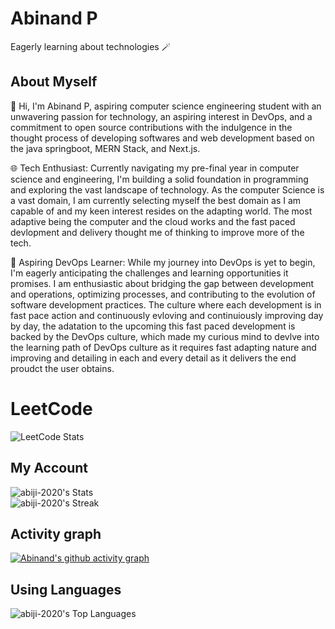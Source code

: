 # Abinand P

Eagerly learning about technologies 🪄

## About Myself 
 <p className="font-medium text-justify  ">
                🌟 Hi, I'm Abinand P, aspiring computer science engineering
                student with an unwavering passion for technology, an aspiring
                interest in DevOps, and a commitment to open source
                contributions with the indulgence in the thought process of
                developing softwares and web development based on the java
                springboot, MERN Stack, and Next.js.
              </p>
  <p className="font-bold ">
                <span className="font-bold text-dark/80">
                  🌐 Tech Enthusiast:
                </span>
                Currently navigating my pre-final year  in computer science and
                engineering, I'm building a solid foundation in programming and
                exploring the vast landscape of technology. As the computer
                Science is a vast domain, I am currently selecting myself the
                best domain as I am capable of and my keen interest resides on
                the adapting world. The most adaptive being the computer and the
                cloud works and the fast paced devlopment and delivery thought
                me of thinking to improve more of the tech.
              </p>
               <p className="font-medium text-justify ">
                <span className="font-bold text-dark/80">
                  🚀 Aspiring DevOps Learner:
                </span>
                While my journey into DevOps is yet to begin, I'm eagerly
                anticipating the challenges and learning opportunities it
                promises. I am enthusiastic about bridging the gap between
                development and operations, optimizing processes, and
                contributing to the evolution of software development practices.
                The culture where each development is in fast pace action and
                continuously evloving and continuiously improving day by day,
                the adatation to the upcoming this fast paced development is
                backed by the DevOps culture, which made my curious mind to
                devlve into the learning path of DevOps culture as it requires
                fast adapting nature and improving and detailing in each and
                every detail as it delivers the end proudct the user obtains.
              </p>

# LeetCode 

![LeetCode Stats](https://leetcard.jacoblin.cool/Abinand0911?theme=dark&font=Hanuman&ext=contest)

## My Account 
![abiji-2020's Stats](https://github-readme-stats.vercel.app/api?username=abiji-2020&theme=radical&show_icons=true&hide_border=false&count_private=true) <br/>
![abiji-2020's Streak](https://github-readme-streak-stats.herokuapp.com/?user=abiji-2020&theme=radical&hide_border=false)

## Activity graph 
[![Abinand's github activity graph](https://github-readme-activity-graph.vercel.app/graph?username=Abiji-2020)](https://github.com/Abiji-2020/github-readme-activity-graph)
## Using Languages
![abiji-2020's Top Languages](https://github-readme-stats.vercel.app/api/top-langs/?username=abiji-2020&theme=radical&show_icons=true&hide_border=false&layout=compact)

